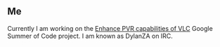 ==Me==
Currently I am working on the [[SoC_2008_projects/Enhance_PVR_capabilities_of_VLC|Enhance PVR capabilities of VLC]] Google Summer of Code project.
I am known as DylanZA on IRC.